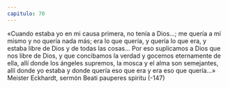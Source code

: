 ```yaml
---
capitulo: 70
---
```


«Cuando estaba yo en mi causa primera, no tenía a Dios...; me quería a mí
mismo y no quería nada más; era lo que quería, y quería lo que era, y estaba libre
de Dios y de todas las cosas... Por eso suplicamos a Dios que nos libre de Dios, y
que concibamos la verdad y gocemos eternamente de ella, allí donde los ángeles
supremos, la mosca y el alma son semejantes, allí donde yo estaba y donde
quería eso que era y era eso que quería...»
Meister Eckhardt, sermón Beati pauperes spiritu
(-147)
